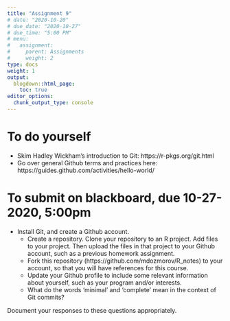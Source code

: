 ```yaml
---
title: "Assignment 9"
# date: "2020-10-20"
# due_date: "2020-10-27"
# due_time: "5:00 PM"
# menu:
#   assignment:
#     parent: Assignments
#     weight: 2
type: docs
weight: 1
output:
  blogdown::html_page:
    toc: true
editor_options: 
  chunk_output_type: console
---
```

# To do yourself

- Skim Hadley Wickham's introduction to Git: https://r-pkgs.org/git.html
- Go over general Github terms and practices here: https://guides.github.com/activities/hello-world/

# To submit on blackboard, due 10-27-2020, 5:00pm

- Install Git, and create a Github account. 
    - Create a repository. Clone your repository to an R project. Add files to your project. Then upload the files in that project to your Github account, such as a previous homework assignment. 
    - Fork this repository (https://github.com/mdozmorov/R_notes) to your account, so that you will have references for this course.
    - Update your Github profile to include some relevant information about yourself, such as your program and/or interests.
    - What do the words 'minimal' and 'complete' mean in the context of Git commits? 
    

Document your responses to these questions appropriately.
